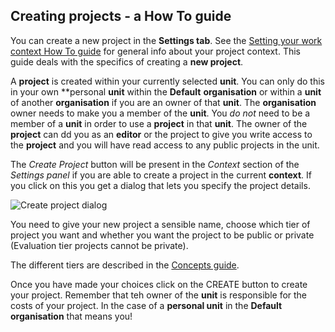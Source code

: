 



<Head>
  <title>Creating projects - a How To guide</title>
</Head>

<DocsNav />

## Creating projects - a How To guide

You can create a new project in the **Settings tab**. See the
[Setting your work context How To guide](context) for general info about your project context.
This guide deals with the specifics of creating a **new project**.

A **project** is created within your currently selected **unit**. You can only do this in your own **personal **unit**
within the **Default** **organisation** or within a **unit** of another **organisation** if you are an owner of that
**unit**. The **organisation** owner needs to make you a member of the **unit**. You *do not* need to be a member of
a **unit** in order to use a **project** in that **unit**. The owner of the **project** can dd you as an **editor**
or the project to give you write access to the **project** and you will have read access to any public projects in the
unit.

The *Create Project* button will be present in the *Context* section of the *Settings panel* if you are able to create a
project in the current **context**. If you click on this you get a dialog that lets you specify the project details.

<Image src={create} alt="Create project dialog" />

You need to give your new project a sensible name, choose which tier of project you want and whether you want the project
to be public or private (Evaluation tier projects cannot be private).

The different tiers are described in the [Concepts guide](../concepts).

Once you have made your choices click on the CREATE button to create your project.
Remember that teh owner of the **unit** is responsible for the costs of your project. In the case of a **personal unit**
in the **Default organisation** that means you!

